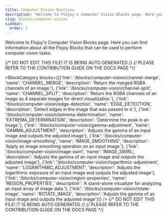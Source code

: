 ```yaml
---
title: Computer Vision Overview
description: "Welcome to Flojoy's Computer Vision Blocks page. Here you can find information about all the Flojoy Blocks that can be used to perform computer vision tasks."
slug: blocks/computer-vision
sidebar:
  order: 1
---
```


Welcome to Flojoy's Computer Vision Blocks page.
Here you can find information about all the Flojoy Blocks
that can be used to perform computer vision tasks.

{/* DO NOT EDIT THIS FILE! IT IS BEING AUTO GENERATED */}
{/* PLEASE REFER TO THE CONTRIBUTION GUIDE ON THE DOCS PAGE */}


<BlockCategory blocks={[{'link': '/blocks/computer-vision/channel-merge', 'name': 'CHANNEL_MERGE', 'description': 'Return the merged RGBA channels of an image.'}, {'link': '/blocks/computer-vision/channel-split', 'name': 'CHANNEL_SPLIT', 'description': 'Return the RGBA channels of an image as 4 separate images for direct visualization.'}, {'link': '/blocks/computer-vision/edge-detection', 'name': 'EDGE_DETECTION', 'description': 'Detect edges in the image that was passed to it.'}, {'link': '/blocks/computer-vision/extrema-determination', 'name': 'EXTREMA_DETERMINATION', 'description': 'Determine the peak in an image.'}, {'link': '/blocks/computer-vision/gamma-adjustment', 'name': 'GAMMA_ADJUSTMENT', 'description': 'Adjusts the gamma of an input image and outputs the adjusted image'}, {'link': '/blocks/computer-vision/image-smoothing', 'name': 'IMAGE_SMOOTHING', 'description': 'Apply an image smoothing operation on an input image.'}, {'link': '/blocks/computer-vision/image-swirl', 'name': 'IMAGE_SWIRL', 'description': 'Adjusts the gamma of an input image and outputs the adjusted image'}, {'link': '/blocks/computer-vision/logarithmic-adjustment', 'name': 'LOGARITHMIC_ADJUSTMENT', 'description': 'Adjusts the logarithmic exposure of an input image and outputs the adjusted image'}, {'link': '/blocks/computer-vision/region-properties', 'name': 'REGION_PROPERTIES', 'description': 'A stand-alone visualizer for analyzing an input array of image data.'}, {'link': '/blocks/computer-vision/rotate-image', 'name': 'ROTATE_IMAGE', 'description': 'Adjusts the gamma of an input image and outputs the adjusted image'}]} />
{/* DO NOT EDIT THIS FILE! IT IS BEING AUTO GENERATED */}
{/* PLEASE REFER TO THE CONTRIBUTION GUIDE ON THE DOCS PAGE */}
